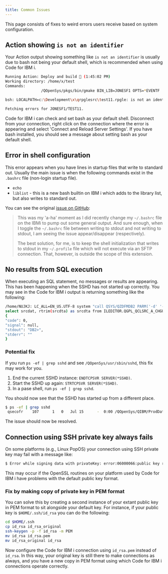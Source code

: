 ```yaml
---
title: Common Issues
---
```



This page consists of fixes to weird errors users receive based on system configuration.

## Action showing `is not an identifier`

Your Action output showing something like `is not an identifier` is usually due to bash not being your default shell, which is recommended when using Code for IBM i.

```bash title="Terminal"
Running Action: Deploy and build 🔨 (1:45:02 PM)
Working directory: /home/x/test
Commands:
                /QOpenSys/pkgs/bin/gmake BIN_LIB=JONESF1 OPTS=*EVENTF

bsh: LOCALPATH=c:\Development\x\qrpglesrc\test11.rpgle: is not an identifier

Fetching errors for JONESF1/TEST11.
```

Code for IBM i can check and set bash as your default shell. Disconnect from your connection, right click on the connection where the error is appearing and select 'Connect and Reload Server Settings'. If you have bash installed, you should see a message about setting bash as your default shell.

## Error in shell configuration

This error appears when you have lines in startup files that write to standard out. Usually the main issue is when the following commands exist in the `.bashrc` file (non-login startup file).

* `echo`
* `liblist` - this is a new bash builtin on IBM i which adds to the library list, but also writes to standard out.

You can see the original [issue on GitHub](https://github.com/codefori/vscode-ibmi/issues/325)<Icon name="github" class="icon-inline" />:

> This was my 'a-ha' moment as I did recently change my `~/.bashrc` file on the IBMi to pump out some general output. And sure enough, when I toggle the `~/.bashrc` file between writing to stdout and not writing to stdout, I am seeing the issue appear/disappear (respectively).
>
> The best solution, for me, is to keep the shell initialization that writes to stdout in my `~/.profile` file which will not execute via an SFTP connection. That, however, is outside the scope of this extension.

## No results from SQL execution

When executing an SQL statement, no messages or results are appearing. This has been happening when the SSHD has not started up correctly. You may see in the Code for IBM i output is returning something like the following:

```bash title="Terminal"
/home/NUJKJ: LC_ALL=EN_US.UTF-8 system "call QSYS/QZDFMDB2 PARM('-d' '-i' '-t')"
select srcdat, rtrim(srcdta) as srcdta from ILEDITOR.QGPL_QCLSRC_A_CHGUSR_C
{
"code": 0,
"signal": null,
"stdout": "DB2>",
"stderr": ""
}
```

### Potential fix

If you run `ps -ef | grep sshd` and see `/QOpenSys/usr/sbin/sshd`, this fix may work for you.

1. End the current SSHD instance: `ENDTCPSVR SERVER(*SSHD)`.
2. Start the SSHD up again: `STRTCPSVR SERVER(*SSHD)`.
3. In a pase shell, run `ps -ef | grep sshd`.

You should now see that the SSHD has started up from a different place.

```bash title="Terminal"
$ ps -ef | grep sshd
 qsecofr    107      1   0   Jul 15      -  0:00 /QOpenSys/QIBM/ProdData/SC1/OpenSSH/sbin/sshd
```

The issue should now be resolved.

## Connection using SSH private key always fails 

On some platforms (e.g., Linux PopOS) your connection using SSH private key may fail with a message like:
```bash title="Terminal"
$ Error while signing data with privateKey: error:06000066:public key routines:OPENSSL_internal:DECODE_ERROR
```
This may occur if the OpenSSL routines on your platform used by Code for IBM i have problems with the default public key format.

### Fix by making copy of private key in PEM format

You can solve this by creating a second instance of your extant public key in PEM format to sit alongside your default key. For instance, if your public key is `$HOME/.ssh/id_rsa` you can do the following:
```bash title="Terminal"
cd $HOME/.ssh
cp id_rsa id_rsa_original
ssh-keygen -p -f id_rsa -m PEM
mv id_rsa id_rsa.pem
mv id_rsa_original id_rsa
```
Now configure the Code for IBM i connection using `id_rsa.pem` instead of `id_rsa`. In this way, your original key is still there to make connections as always, and you have a new copy in PEM format using which Code for IBM i connections operate correctly.
